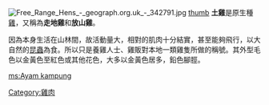{{多個問題|
{{expert|time=2011-07-23T08:03:39+00:00}}
{{unreferenced|time=2011-07-23T08:03:39+00:00}}
{{expand|time=2007-11-02}}
}}
{{農業和農學}}
[[File:Free_Range_Hens_-_geograph.org.uk_-_342791.jpg|thumb]]
[[image:freerangechickens.jpg|thumb]]
'''土雞'''是原生種[[雞|雞]]，又稱為'''走地雞'''和'''放山雞'''。

因為本身生活在山林間，故活動量大，相對的肌肉十分結實，甚至能夠飛行，以大自然的[[昆蟲|昆蟲]]為食。所以只是養雞人士、雞販對本地一類雞隻所做的稱號。其外型毛色以金黃色至紅色或其他花色，大多以金黃色居多，鉛色腳脛。

{{Galliformes-stub}}
{{Ingredients-stub}}
{{农业小作品}}

{{農業}}

[[Category:雞肉|Category:雞肉]]

[[ms:Ayam_kampung|ms:Ayam kampung]]